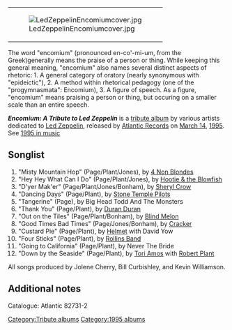 <table align="right"><tr><td>[[Image:LedZeppelinEncomiumcover.jpg]]</tr></td></table>

The word "encomium" (pronounced en-co'-mi-um, from the Greek)generally means the praise of a person or thing. While keeping this general meaning, "encomium" also names several distinct aspects of rhetoric: 
1. A general category of oratory (nearly synonymous with "epideictic"), 
2. A method within rhetorical pedagogy (one of the "progymnasmata": Encomium), 
3. A figure of speech.  As a figure, "encomium" means praising a person or thing, but occuring on a smaller scale than an entire speech. 

'''''Encomium: A Tribute to Led Zeppelin''''' is a [[tribute album]] by various artists dedicated to [[Led Zeppelin]], released by [[Atlantic Records]] on [[March 14]], [[1995]]. See [[1995 in music]]

==Songlist==
#"Misty Mountain Hop" (Page/Plant/Jones), by [[4 Non Blondes]]
#"Hey Hey What Can I Do" (Page/Plant/Jones), by [[Hootie & the Blowfish]]
#"D'yer Mak'er" (Page/Plant/Jones/Bonham), by [[Sheryl Crow]]
#"Dancing Days" (Page/Plant), by [[Stone Temple Pilots]]
#"Tangerine" (Page), by Big Head Todd And The Monsters
#"Thank You" (Page/Plant), by [[Duran Duran]]
#"Out on the Tiles" (Page/Plant/Bonham), by [[Blind Melon]]
#"Good Times Bad Times" (Page/Jones/Bonham), by [[Cracker (band)|Cracker]]
#"Custard Pie" (Page/Plant), by [[Helmet (band)|Helmet]] with David Yow
#"Four Sticks" (Page/Plant), by [[Rollins Band]]
#"Going to California" (Page/Plant), by Never The Bride
#"Down by the Seaside" (Page/Plant), by [[Tori Amos]] with [[Robert Plant]]

All songs produced by Jolene Cherry, Bill Curbishley, and Kevin Williamson.

==Additional notes==

Catalogue: Atlantic 82731-2

[[Category:Tribute albums]] [[Category:1995 albums]]